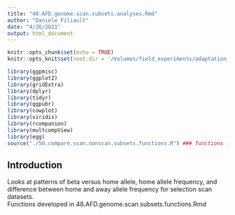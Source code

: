 ```yaml
---
title: "48.AFD.genome.scan.subsets.analyses.Rmd"
author: "Daniele Filiault"
date: "4/26/2021"
output: html_document
---
```


```r
knitr::opts_chunk$set(echo = TRUE)
knitr::opts_knit$set(root.dir = '/Volumes/field_experiments/adaptation_sweden/common.gardens/')

library(ggpmisc)
library(ggplot2)
library(gridExtra)
library(dplyr)
library(tidyr)
library(ggpubr)
library(cowplot)
library(viridis)
library(rcompanion)
library(multcompView)
library(egg)
source("./50.compare.scan.nonscan.subsets.functions.R") ### functions for analysis
```


## Introduction

Looks at patterns of beta versus home allele, home allele frequency, and difference between home and away allele frequency for selection scan datasets.    
Functions developed in 48.AFD.genome.scan.subsets.functions.Rmd